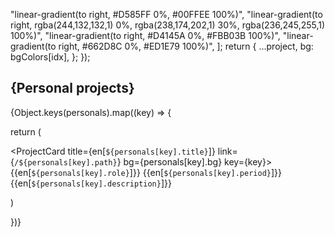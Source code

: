 
  "linear-gradient(to right, #D585FF 0%, #00FFEE 100%)",
  "linear-gradient(to right, rgba(244,132,132,1) 0%, rgba(238,174,202,1) 30%, rgba(236,245,255,1) 100%)",
  "linear-gradient(to right, #D4145A 0%, #FBB03B 100%)",
  "linear-gradient(to right, #662D8C 0%, #ED1E79 100%)",
];
  return {
    ...project,
    bg: bgColors[idx],
  };
});

## {<Text>Personal projects</Text>}

{Object.keys(personals).map((key) => {

return (

<ProjectCard
title={en[`${personals[key].title}`]}
link={`/${personals[key].path}`}
bg={personals[key].bg}
key={key}>
{<Paragraph>{en[`${personals[key].role}`]}</Paragraph>}
{<Paragraph pt={1}>{en[`${personals[key].period}`]}</Paragraph>}
{<Paragraph pt={3}>{en[`${personals[key].description}`]}</Paragraph>}

</ProjectCard>)

})}
